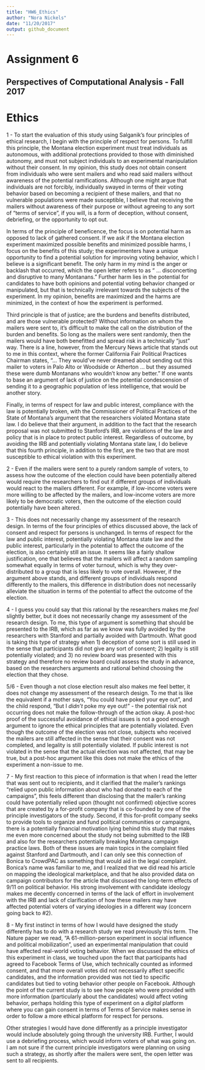 ```yaml
---
title: "HW6_Ethics"
author: "Nora Nickels"
date: "11/20/2017"
output: github_document
---
```


# Assignment 6
## Perspectives of Computational Analysis - Fall 2017

# Ethics

1 - To start the evaluation of this study using Salganik’s four principles of ethical research, I begin with the principle of respect for persons. To fulfill this principle, the Montana election experiment must treat individuals as autonomous, with additional protections provided to those with diminished autonomy, and must not subject individuals to an experimental manipulation without their consent. In my opinion, this study does not obtain consent from individuals who were sent mailers and who read said mailers without awareness of the potential ramifications. Although one might argue that individuals are not forcibly, individually swayed in terms of their voting behavior based on becoming a recipient of these mailers, and that no vulnerable populations were made susceptible, I believe that receiving the mailers without awareness of their purpose or without agreeing to any sort of “terms of service”, if you will, is a form of deception, without consent, debriefing, or the opportunity to opt out.

In terms of the principle of beneficence, the focus is on potential harm as opposed to lack of gathered consent. If we ask if the Montana election experiment maximized possible benefits and minimized possible harms, I focus on the benefits of this study; the experimenters have a unique opportunity to find a potential solution for improving voting behavior, which I believe is a significant benefit. The only harm in my mind is the anger or backlash that occurred, which the open letter refers to as “ … disconcerting and disruptive to many Montanans.” Further harm lies in the potential for candidates to have both opinions and potential voting behavior changed or manipulated, but that is technically irrelevant towards the subjects of the experiment. In my opinion, benefits are maximized and the harms are minimized, in the context of how the experiment is performed.  

Third principle is that of justice; are the burdens and benefits distributed, and are those vulnerable protected? Without information on whom the mailers were sent to, it’s difficult to make the call on the distribution of the burden and benefits. So long as the mailers were sent randomly, then the mailers would have both benefitted and spread risk in a technically “just” way. There is a line, however, from the Mercury News article that stands out to me in this context, where the former California Fair Political Practices Chairman states, “… They would’ve never dreamed about sending out this mailer to voters in Palo Alto or Woodside or Atherton … but they assumed these were dumb Montanans who wouldn’t know any better.” If one wants to base an argument of lack of justice on the potential condescension of sending it to a geographic population of less intelligence, that would be another story.  

Finally, in terms of respect for law and public interest, compliance with the law is potentially broken, with the Commissioner of Political Practices of the State of Montana’s argument that the researchers violated Montana state law. I do believe that their argument, in addition to the fact that the research proposal was not submitted to Stanford’s IRB, are violations of the law and policy that is in place to protect public interest. Regardless of outcome, by avoiding the IRB and potentially violating Montana state law, I do believe that this fourth principle, in addition to the first, are the two that are most susceptible to ethical violation with this experiment.  

2 - Even if the mailers were sent to a purely random sample of voters, to assess how the outcome of the election could have been potentially altered would require the researchers to find out if different groups of individuals would react to the mailers different. For example, if low-income voters were more willing to be affected by the mailers, and low-income voters are more likely to be democratic voters, then the outcome of the election could potentially have been altered.  

3 - This does not necessarily change my assessment of the research design. In terms of the four principles of ethics discussed above, the lack of consent and respect for persons is unchanged. In terms of respect for the law and public interest, potentially violating Montana state law and the public interest, particularly in the potential to affect the outcome of the election, is also certainly still an issue. It seems like a fairly shallow justification, one that believes that the mailers will affect a random sampling somewhat equally in terms of voter turnout, which is why they over-distributed to a group that is less likely to vote overall. However, if the argument above stands, and different groups of individuals respond differently to the mailers, this difference in distribution does not necessarily alleviate the situation in terms of the potential to affect the outcome of the election. 

4 - I guess you could say that this rational by the researchers makes me *feel* slightly better, but it does not necessarily change my assessment of the research design. To me, this type of argument is something that should be presented to the IRB, which as far as we know was fully avoided by the researchers with Stanford and partially avoided with Dartmouth. What good is taking this type of strategy when 1) deception of some sort is still used in the sense that participants did not give any sort of consent; 2) legality is still potentially violated; and 3) no review board was presented with this strategy and therefore no review board could assess the study in advance, based on the researchers arguments and rational behind choosing the election that they chose.  

5/6 - Even though a not close election result also makes me feel better, it does not change my assessment of the research design. To me that is like the equivalent if a mother says, “You could have poked your eye out”, and the child respond, “But I *didn’t* poke my eye out!” - the potential risk not occurring does not make the follow-through of the action okay. A post-hoc proof of the successful avoidance of ethical issues is not a good enough argument to ignore the ethical principles that are potentially violated. Even though the outcome of the election was not close, subjects who received the mailers are still affected in the sense that their consent was not completed, and legality is still potentially violated. If public interest is not violated in the sense that the actual election was not affected, that may be true, but a post-hoc argument like this does not make the ethics of the experiment a non-issue to me.  

7 - My first reaction to this piece of information is that when I read the letter that was sent out to recipients, and it clarified that the mailer’s rankings “relied upon public information about who had donated to each of the campaigns”, this feels different than disclosing that the mailer’s ranking could have potentially relied upon (thought not confirmed) objective scores that are created by a for-profit company that is co-founded by one of the principle investigators of the study. Second, if this for-profit company seeks to provide tools to organize and fund political communities or campaigns, there is a potentially financial motivation lying behind this study that makes me even more concerned about the study not being submitted to the IRB and also for the researchers potentially breaking Montana campaign practice laws. Both of these issues are main topics in the complaint filed against Stanford and Dartmouth, and I can only see this connection of Bonica to CrowdPAC as something that would aid in the legal complaint. Bonica’s name was familiar to me, and I realized that we did read his article on mapping the ideological marketplace, and that he also provided data on campaign contributors for the article that discussed the long-term effects of 9/11 on political behavior. His strong involvement with candidate ideology makes me decently concerned in terms of the lack of effort in involvement with the IRB and lack of clarification of how these mailers may have affected potential voters of varying ideologies in a different way (concern going back to #2).  

8 - My first instinct in terms of how I would have designed the study differently has to do with a research study we read previously this term. The Nature paper we read, “A 61-million-person experiment in social influence and political mobilization”, used an experimental manipulation that could have affected real-world voting behavior. When we discussed the ethics of this experiment in class, we touched upon the fact that participants had agreed to Facebook Terms of Use, which technically counted as informed consent, and that more overall votes did not necessarily affect specific candidates, and the information provided was not tied to specific candidates but tied to voting behavior other people on Facebook. Although the point of the current study is to see how people who were provided with more information (particularly about the candidates) would affect voting behavior, perhaps holding this type of experiment on a *digital* platform where you can gain consent in terms of Terms of Service makes sense in order to follow a more ethical platform for respect for persons. 

Other strategies I would have done differently as a principle investigator would include absolutely going through the university IRB. Further, I would use a debriefing process, which would inform voters of what was going on. I am not sure if the current principle investigators were planning on using such a strategy, as shortly after the mailers were sent, the open letter was sent to all recipients.

